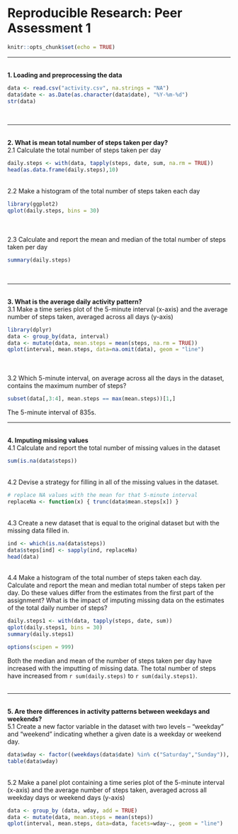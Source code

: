 Reproducible Research: Peer Assessment 1
========================================

```r
knitr::opts_chunk$set(echo = TRUE)
```
<hr><br>
<b>1. Loading and preprocessing the data</b>

```r
data <- read.csv("activity.csv", na.strings = "NA")
data$date <- as.Date(as.character(data$date), "%Y-%m-%d")
str(data)
```
<br><hr><br>
<b>2. What is mean total number of steps taken per day?</b>  
2.1 Calculate the total number of steps taken per day
```r
daily.steps <- with(data, tapply(steps, date, sum, na.rm = TRUE))
head(as.data.frame(daily.steps),10)
```
<br>
2.2 Make a histogram of the total number of steps taken each day
```r
library(ggplot2)
qplot(daily.steps, bins = 30)
```
<br><br>
2.3 Calculate and report the mean and median of the total number of steps taken per day
```r
summary(daily.steps)
```
<br><hr><br>
<b>3. What is the average daily activity pattern?</b>  
3.1 Make a time series plot of the 5-minute interval (x-axis) and the average number of steps taken, averaged across all days (y-axis)
```r
library(dplyr)
data <- group_by(data, interval)
data <- mutate(data, mean.steps = mean(steps, na.rm = TRUE))
qplot(interval, mean.steps, data=na.omit(data), geom = "line")
```
<br><br>
3.2 Which 5-minute interval, on average across all the days in the dataset, contains the maximum number of steps?
```r
subset(data[,3:4], mean.steps == max(mean.steps))[1,]
```
The 5-minute interval of 835s.
<br><hr><br>
<b>4. Imputing missing values </b>  
4.1 Calculate and report the total number of missing values in the dataset
```r
sum(is.na(data$steps))
```
<br>
4.2 Devise a strategy for filling in all of the missing values in the dataset.
```r
# replace NA values with the mean for that 5-minute interval
replaceNa <- function(x) { trunc(data$mean.steps[x]) }
```
<br>
4.3 Create a new dataset that is equal to the original dataset but with the missing data filled in.
```r
ind <- which(is.na(data$steps))
data$steps[ind] <- sapply(ind, replaceNa)
head(data)
```
<br>
4.4 Make a histogram of the total number of steps taken each day. Calculate and report the mean and median total number of steps taken per day. Do these values differ from the estimates from the first part of the assignment? What is the impact of imputing missing data on the estimates of the total daily number of steps?
```r
daily.steps1 <- with(data, tapply(steps, date, sum))
qplot(daily.steps1, bins = 30)
summary(daily.steps1)
```
```r
options(scipen = 999)
```
Both the median and mean of the number of steps taken per day have increased with the imputting of missing data. The total number of steps have increased from `r sum(daily.steps)` to `r sum(daily.steps1)`.
<br><br><hr><br>
<b>5. Are there differences in activity patterns between weekdays and weekends? </b>  
5.1 Create a new factor variable in the dataset with two levels -- "weekday" and "weekend" indicating whether a given date is a weekday or weekend day.
```r
data$wday <- factor((weekdays(data$date) %in% c("Saturday","Sunday")), levels=c(FALSE, TRUE), labels=c("weekday", "weekend"))
table(data$wday)
```
<br>
5.2 Make a panel plot containing a time series plot of the 5-minute interval (x-axis) and the average number of steps taken, averaged across all weekday days or weekend days (y-axis)
```r
data <- group_by (data, wday, add = TRUE)
data <- mutate(data, mean.steps = mean(steps))
qplot(interval, mean.steps, data=data, facets=wday~., geom = "line")
```